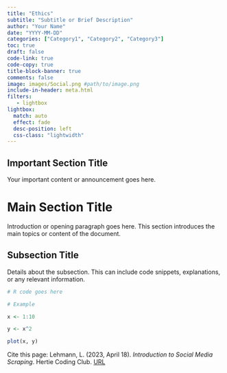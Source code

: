 ```yaml
---
title: "Ethics"
subtitle: "Subtitle or Brief Description"
author: "Your Name"
date: "YYYY-MM-DD"
categories: ["Category1", "Category2", "Category3"]
toc: true
draft: false
code-link: true
code-copy: true
title-block-banner: true
comments: false
image: images/Social.png #path/to/image.png
include-in-header: meta.html
filters:
   - lightbox
lightbox: 
  match: auto
  effect: fade
  desc-position: left
  css-class: "lightwidth"
---
```


::: {.callout-type}
## Important Section Title

Your important content or announcement goes here.
:::

# Main Section Title 

Introduction or opening paragraph goes here. This section introduces the main topics or content of the document.

## Subsection Title

Details about the subsection. This can include code snippets, explanations, or any relevant information.


```r

# R code goes here

# Example

x <- 1:10

y <- x^2

plot(x, y)


```


::: {.callout-note}
Cite this page: Lehmann, L. (2023, April 18). *Introduction to Social Media Scraping*. Hertie Coding Club. [URL](https://www.hertiecodingclub.com/learn/rstudio/social_media_scraping/)
:::
